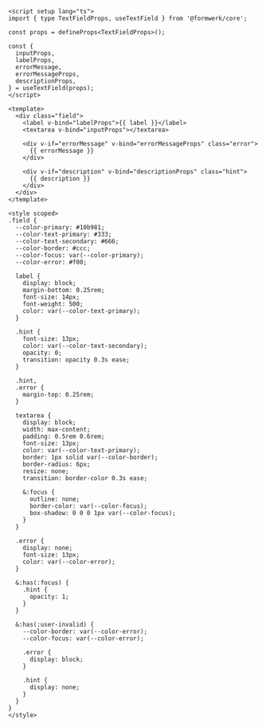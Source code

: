 ```vue collapse={30-102}
<script setup lang="ts">
import { type TextFieldProps, useTextField } from '@formwerk/core';

const props = defineProps<TextFieldProps>();

const {
  inputProps,
  labelProps,
  errorMessage,
  errorMessageProps,
  descriptionProps,
} = useTextField(props);
</script>

<template>
  <div class="field">
    <label v-bind="labelProps">{{ label }}</label>
    <textarea v-bind="inputProps"></textarea>

    <div v-if="errorMessage" v-bind="errorMessageProps" class="error">
      {{ errorMessage }}
    </div>

    <div v-if="description" v-bind="descriptionProps" class="hint">
      {{ description }}
    </div>
  </div>
</template>

<style scoped>
.field {
  --color-primary: #10b981;
  --color-text-primary: #333;
  --color-text-secondary: #666;
  --color-border: #ccc;
  --color-focus: var(--color-primary);
  --color-error: #f00;

  label {
    display: block;
    margin-bottom: 0.25rem;
    font-size: 14px;
    font-weight: 500;
    color: var(--color-text-primary);
  }

  .hint {
    font-size: 13px;
    color: var(--color-text-secondary);
    opacity: 0;
    transition: opacity 0.3s ease;
  }

  .hint,
  .error {
    margin-top: 0.25rem;
  }

  textarea {
    display: block;
    width: max-content;
    padding: 0.5rem 0.6rem;
    font-size: 13px;
    color: var(--color-text-primary);
    border: 1px solid var(--color-border);
    border-radius: 6px;
    resize: none;
    transition: border-color 0.3s ease;

    &:focus {
      outline: none;
      border-color: var(--color-focus);
      box-shadow: 0 0 0 1px var(--color-focus);
    }
  }

  .error {
    display: none;
    font-size: 13px;
    color: var(--color-error);
  }

  &:has(:focus) {
    .hint {
      opacity: 1;
    }
  }

  &:has(:user-invalid) {
    --color-border: var(--color-error);
    --color-focus: var(--color-error);

    .error {
      display: block;
    }

    .hint {
      display: none;
    }
  }
}
</style>
```
